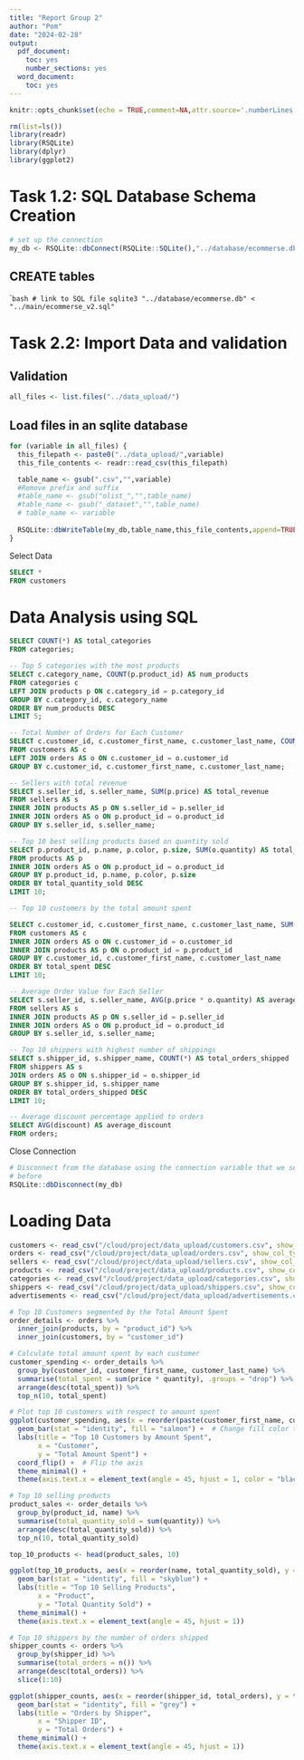 ```yaml
---
title: "Report Group 2"
author: "Pom"
date: "2024-02-28"
output:
  pdf_document:
    toc: yes
    number_sections: yes
  word_document:
    toc: yes
---
```


```r
knitr::opts_chunk$set(echo = TRUE,comment=NA,attr.source='.numberLines')

rm(list=ls())
library(readr)
library(RSQLite)
library(dplyr)
library(ggplot2)

```

# Task 1.2: SQL Database Schema Creation
```r
# set up the connection
my_db <- RSQLite::dbConnect(RSQLite::SQLite(),"../database/ecommerse.db")
```

## CREATE tables 
````bash
# link to SQL file
sqlite3 "../database/ecommerse.db" < "../main/ecommerse_v2.sql"
```

# Task 2.2: Import Data and validation

## Validation
```r
all_files <- list.files("../data_upload/")

```

## Load files in an sqlite database
```r
for (variable in all_files) {
  this_filepath <- paste0("../data_upload/",variable)
  this_file_contents <- readr::read_csv(this_filepath)

  table_name <- gsub(".csv","",variable)
  #Remove prefix and suffix 
  #table_name <- gsub("olist_","",table_name)
  #table_name <- gsub("_dataset","",table_name)
  # table_name <- variable
  
  RSQLite::dbWriteTable(my_db,table_name,this_file_contents,append=TRUE)
}

```

Select Data

```sql
SELECT * 
FROM customers
```

# Data Analysis using SQL 

```sql
SELECT COUNT(*) AS total_categories
FROM categories;
```

```sql
-- Top 5 categories with the most products
SELECT c.category_name, COUNT(p.product_id) AS num_products
FROM categories c
LEFT JOIN products p ON c.category_id = p.category_id
GROUP BY c.category_id, c.category_name
ORDER BY num_products DESC
LIMIT 5;
```

```sql
-- Total Number of Orders for Each Customer
SELECT c.customer_id, c.customer_first_name, c.customer_last_name, COUNT(o.order_id) AS total_orders
FROM customers AS c
LEFT JOIN orders AS o ON c.customer_id = o.customer_id
GROUP BY c.customer_id, c.customer_first_name, c.customer_last_name;
```


```sql
-- Sellers with total revenue 
SELECT s.seller_id, s.seller_name, SUM(p.price) AS total_revenue
FROM sellers AS s
INNER JOIN products AS p ON s.seller_id = p.seller_id
INNER JOIN orders AS o ON p.product_id = o.product_id
GROUP BY s.seller_id, s.seller_name;
```


```sql
-- Top 10 best selling products based on quantity sold
SELECT p.product_id, p.name, p.color, p.size, SUM(o.quantity) AS total_quantity_sold
FROM products AS p
INNER JOIN orders AS o ON p.product_id = o.product_id
GROUP BY p.product_id, p.name, p.color, p.size
ORDER BY total_quantity_sold DESC
LIMIT 10;


```

```sql
-- Top 10 customers by the total amount spent

SELECT c.customer_id, c.customer_first_name, c.customer_last_name, SUM(p.price) AS total_spent
FROM customers AS c
INNER JOIN orders AS o ON c.customer_id = o.customer_id
INNER JOIN products AS p ON o.product_id = p.product_id
GROUP BY c.customer_id, c.customer_first_name, c.customer_last_name
ORDER BY total_spent DESC
LIMIT 10;

```

```sql
-- Average Order Value for Each Seller
SELECT s.seller_id, s.seller_name, AVG(p.price * o.quantity) AS average_order_value
FROM sellers AS s
INNER JOIN products AS p ON s.seller_id = p.seller_id
INNER JOIN orders AS o ON p.product_id = o.product_id
GROUP BY s.seller_id, s.seller_name;

```

```sql
-- Top 10 shippers with highest number of shippings
SELECT s.shipper_id, s.shipper_name, COUNT(*) AS total_orders_shipped
FROM shippers AS s
JOIN orders AS o ON s.shipper_id = o.shipper_id
GROUP BY s.shipper_id, s.shipper_name
ORDER BY total_orders_shipped DESC
LIMIT 10;

```

```sql
-- Average discount percentage applied to orders
SELECT AVG(discount) AS average_discount
FROM orders;
```


Close Connection
```r
# Disconnect from the database using the connection variable that we setup 
# before
RSQLite::dbDisconnect(my_db)

```

# Loading Data 
```r
customers <- read_csv("/cloud/project/data_upload/customers.csv", show_col_types = FALSE)
orders <- read_csv("/cloud/project/data_upload/orders.csv", show_col_types = FALSE)
sellers <- read_csv("/cloud/project/data_upload/sellers.csv", show_col_types = FALSE)
products <- read_csv("/cloud/project/data_upload/products.csv", show_col_types = FALSE)
categories <- read_csv("/cloud/project/data_upload/categories.csv", show_col_types = FALSE)
shippers <- read_csv("/cloud/project/data_upload/shippers.csv", show_col_types = FALSE)
advertisements <- read_csv("/cloud/project/data_upload/advertisements.csv", show_col_types = FALSE)
```


```r
# Top 10 Customers segmented by the Total Amount Spent
order_details <- orders %>%
  inner_join(products, by = "product_id") %>%
  inner_join(customers, by = "customer_id")

# Calculate total amount spent by each customer
customer_spending <- order_details %>%
  group_by(customer_id, customer_first_name, customer_last_name) %>%
  summarise(total_spent = sum(price * quantity), .groups = "drop") %>%
  arrange(desc(total_spent)) %>%
  top_n(10, total_spent)

# Plot top 10 customers with respect to amount spent
ggplot(customer_spending, aes(x = reorder(paste(customer_first_name, customer_last_name), -total_spent), y = total_spent)) +
  geom_bar(stat = "identity", fill = "salmon") +  # Change fill color to salmon
  labs(title = "Top 10 Customers by Amount Spent",
       x = "Customer",
       y = "Total Amount Spent") +
  coord_flip() +  # Flip the axis
  theme_minimal() +
  theme(axis.text.x = element_text(angle = 45, hjust = 1, color = "black")) 
```


```r
# Top 10 selling products
product_sales <- order_details %>%
  group_by(product_id, name) %>%
  summarise(total_quantity_sold = sum(quantity)) %>%
  arrange(desc(total_quantity_sold)) %>%
  top_n(10, total_quantity_sold)

top_10_products <- head(product_sales, 10)

ggplot(top_10_products, aes(x = reorder(name, total_quantity_sold), y = total_quantity_sold)) +
  geom_bar(stat = "identity", fill = "skyblue") +
  labs(title = "Top 10 Selling Products",
       x = "Product",
       y = "Total Quantity Sold") +
  theme_minimal() +
  theme(axis.text.x = element_text(angle = 45, hjust = 1))

```


```r
# Top 10 shippers by the number of orders shipped
shipper_counts <- orders %>%
  group_by(shipper_id) %>%
  summarise(total_orders = n()) %>%
  arrange(desc(total_orders)) %>%
  slice(1:10)  

ggplot(shipper_counts, aes(x = reorder(shipper_id, total_orders), y = total_orders)) +
  geom_bar(stat = "identity", fill = "grey") +
  labs(title = "Orders by Shipper",
       x = "Shipper ID",
       y = "Total Orders") +
  theme_minimal() +
  theme(axis.text.x = element_text(angle = 45, hjust = 1))


```











